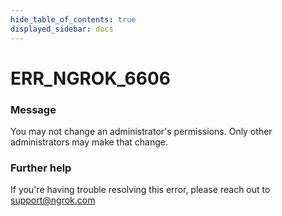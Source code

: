 ```yaml
---
hide_table_of_contents: true
displayed_sidebar: docs
---
```



# ERR_NGROK_6606

### Message

You may not change an administrator's permissions. Only other administrators may make that change.

<ErrorDetails error="err_ngrok_6606" />

### Further help

If you're having trouble resolving this error, please reach out to [support@ngrok.com](mailto:support@ngrok.com?subject=Help%20with%20ERR_NGROK_6606)

